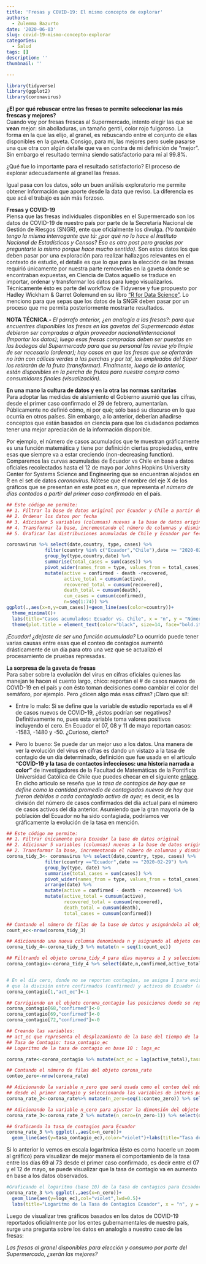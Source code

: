 ```yaml
---
title: 'Fresas y COVID-19: El mismo concepto de explorar'
authors: 
  - Zulemma Bazurto
date: '2020-06-03'
slug: covid-19-mismo-concepto-explorar
categories:
  - Salud
tags: []
description: ''
thumbnail: ''

---
```


```r
library(tidyverse)
library(ggplot2)
library(coronavirus)
```

**¿El por qué rebuscar entre las fresas te permite seleccionar las más frescas y mejores?**  
Cuando voy por fresas frescas al Supermercado, intento elegir las que se **vean** mejor: sin abolladuras, un tamaño gentil, color rojo fulgoroso. La forma en la que las elijo, al granel, es rebuscando entre el conjunto de ellas disponibles en la gaveta. Consigo, para mí, las mejores pero suele pasarse una que otra con algún detalle que va en contra de mi definición de "mejor". Sin embargo el resultado termina siendo satisfactorio para mí al 99.8%.

¿Qué fue lo importante para el resultado satisfactorio? El proceso de explorar adecuadamente al granel las fresas.

Igual pasa con los datos, sólo un buen análisis exploratorio me permite obtener información que aporte desde la data que reviso. La diferencia es que acá el trabajo es aún más forzoso.

**Fresas y COVID-19**  
Piensa que las fresas individuales disponibles en el Supermercado son los datos de COVID-19 de nuestro país por parte de la Secretaría Nacional de Gestión de Riesgos (SNGR), ente que oficialmente los divulga. *(Yo también tengo la misma interrogante que tú: ¿por qué no lo hace el Instituto Nacional de Estadísticas y Censos? Eso es otro post pero gracias por preguntarte lo mismo porque hace mucho sentido)*.
Son estos datos los que deben pasar por una exploración para realizar hallazgos relevantes en el contexto de estudio, el detalle es que lo que para la elección de las fresas requirió únicamente por nuestra parte removerlas en la gaveta donde se encontraban expuestas, en Ciencia de Datos aquello se traduce en importar, ordenar y transformar los datos para luego visualizarlos. Técnicamente ésto es parte del workflow de Tidyverse y fue propuesto por Hadley Wickham & Garret Golemund en su libro ["R for Data Science"](https://es.r4ds.hadley.nz/). Lo menciono para que sepas que los datos de la SNGR deben pasar por un proceso que me permita posteriormente mostrarte resultados.

**NOTA TÉCNICA.-**
*El párrafo anterior, ¿en analogía  a las fresas?: para que encuentres disponibles las fresas en las gavetas del Supermercado éstas debieron ser compradas a algún proveedor nacional/internacional (Importar los datos); luego esas fresas compradas deben ser puestas en las bodegas del Supermercado para que su personal las revise y/o limpie de ser necesario (ordenar); hay casos en que las fresas que se ofertarán no irán con cálices verdes a las perchas y por tal, los empleados del Súper los retirarán de la fruta (transformar). Finalmente, luego de lo anterior, están disponibles en la percha de frutas para nuestra compra como consumidores finales (visualización).*


**En una mano la cultura de datos  y en la otra las normas sanitarias**  
Para adoptar las medidas de aislamiento el Gobierno asumió que las cifras, desde el primer caso confirmado el 29 de febrero, aumentarían. Públicamente no definió cómo, ni por qué; sólo basó su discurso en lo que ocurría en otros países. Sin embargo, a lo anterior, deberían añadirse conceptos que están basados en ciencia para que los ciudadanos podamos tener una mejor apreciación de la información disponible.

Por ejemplo, el número de casos acumulados que te muestran gráficamente es una función matemática y tiene por definición ciertas propiedades, entre esas que  siempre va a estar creciendo (non-decreasing function). Comparemos las curvas acumuladas de Ecuador vs Chile en base a datos oficiales recolectados hasta el 12 de mayo por Johns Hopkins University Center for Systems Science and Engineering que se encuentran alojados en R en el set de datos *coronavirus*. Nótese que el nombre del eje X de los gráficos que se presentan en este post es *n*, que representa *el número de días contados a partir del primer caso confirmado* en el país.

```r

## Este código me permite:
## 1. Filtrar la base de datos original por Ecuador y Chile a partir del 29/02/20.
## 2. Ordenar los datos por fecha  
## 3. Adicionar 5 variables (columnas) nuevas a la base de datos original: active, active_total, recovered_total, death_total, cum_cases.
## 4. Transformar la base, incrementando el número de columnas y disminuyendo el número de filas.
## 5. Graficar las distribuciones acumuladas de Chile y Ecuador por fecha.

coronavirus %>% select(date,country, type, cases) %>%
              filter(country %in% c("Ecuador","Chile"),date >= "2020-02-29") %>%
              group_by(type,country,date) %>%
              summarise(total_cases = sum(cases)) %>% 
              pivot_wider(names_from = type, values_from = total_cases) %>% arrange(date) %>% 
              mutate(active = confirmed - death -recovered,
                     active_total = cumsum(active),
                     recovered_total = cumsum(recovered),
                     death_total = cumsum(death),
                     cum_cases = cumsum(confirmed),
                     n=seq(1:74)) %>% 
ggplot(.,aes(x=n,y=cum_cases))+geom_line(aes(color=country))+
  theme_minimal()+
  labs(title="Casos acumulados: Ecuador vs. Chile", x = "n", y = "Número de casos",color="País") + 
  theme(plot.title = element_text(color="black", size=14, face="bold.italic"),panel.background = element_rect(fill = "white", colour = "#6D9EC1"))
```
*¡Ecuador! ¿dejaste de ser una función acumulada?* Lo ocurrido puede tener varias causas entre esas que el conteo de contagios aumentó drásticamente de un día para otro una vez que se actualizó el procesamiento de pruebas represadas.


**La sorpresa de la gaveta de fresas**  
Para saber sobre la evolución del virus en cifras oficiales quienes las manejan te hacen el cuento largo, chico: reportan el # de casos nuevos de COVID-19 en el país y con ésto toman decisiones como cambiar el color del semáforo, por ejemplo. Pero ¿dicen algo más esas cifras? ¡Claro que sí!:

- Entre lo malo: Si se define que la variable de estudio reportada es el # de casos nuevos de COVID-19, ¿éstos podrían ser negativos? Definitivamente no, pues esta variable toma valores positivos incluyendo el cero. En Ecuador el 07, 08 y 11 de mayo reportan casos: -1583, -1480 y -50. ¿Curioso, cierto?

- Pero lo bueno: Se puede dar un mejor uso a los datos. Una manera de ver la evolución del virus en cifras es dando un vistazo a la tasa de contagio de un día determinado, definición que fue usada en  el artículo **"COVID-19 y la tasa de contactos infecciosos: una historia narrada a color"** de investigadores de la Facultad de Matemáticas de la Pontificia Universidad Católica de Chile  que puedes checar en el siguiente [enlace](http://www.mat.uc.cl/~hector.pasten/preprints/TasaColor.pdf).
En dicho artículo se reseña que *la tasa de contagios de hoy que se define como la cantidad promedio de contagiados nuevos de hoy que fueron debidos a cada contagiado activo de ayer*; es decir, es la división del número de casos confirmados del día actual para el número de casos activos del día anterior. 
Asumiendo que la gran mayoría de la población del Ecuador no ha sido contagiada, podríamos ver gráficamente la evolución de la tasa en mención. 

```r
## Este código me permite:
## 1. Filtrar únicamente para Ecuador la base de datos original
## 2. Adicionar 5 variables (columnas) nuevas a la base de datos original.
## 2. Transformar la base, incrementando el número de columnas y disminuyendo el número de filas
corona_tidy_3<- coronavirus %>% select(date,country, type, cases) %>%
              filter(country =="Ecuador",date >= "2020-02-29") %>%
              group_by(type, date) %>%
              summarise(total_cases = sum(cases)) %>%
              pivot_wider(names_from = type, values_from = total_cases) %>%
              arrange(date) %>%
              mutate(active = confirmed - death - recovered) %>%
              mutate(active_total = cumsum(active),
                     recovered_total = cumsum(recovered),
                     death_total = cumsum(death),
                     total_cases = cumsum(confirmed))

## Contando el número de filas de la base de datos y asignándola al objeto count_ec
count_ec<-nrow(corona_tidy_3)

## Adicionando una nueva columna denominada n y asignando al objeto corona_tidy_4
corona_tidy_4<-corona_tidy_3 %>% mutate(n = seq(1:count_ec))

## Filtrando el objeto corona_tidy_4 para días mayores a 1 y seleccionando las variables: date, n, confirmed, active_total que son con las que vamos a trabajar.
corona_contagio<-corona_tidy_4 %>% select(date,n,confirmed,active_total) %>%filter(n>1)


# En el día cero, donde no se reportan contagios, se asigna 1 para evitar posteriormente
# que la división entre confirmados (confirmed) y activos de Ecuador (act_ec) no quede indefinida (0/0) 
corona_contagio[1,"act_ec"]<-1

## Corrigiendo en el objeto corona_contagio las posiciones donde se reportan casos confirmados (confirmed) en negativo y asignándoles cero dado que el recorrido de esa variable está en los Reales positivos.
corona_contagio[68,"confirmed"]<-0
corona_contagio[69,"confirmed"]<-0
corona_contagio[72,"confirmed"]<-0

## Creando las variables:
## act_ec que representa el desplazamiento de la base del tiempo de la variable casos activos (active_total) hacia atrás en una observación.
## Tasa de Contagio: tasa_contagio_ec
## Logaritmo de la tasa de contagio en base 10 : logs_ec

corona_rate<-corona_contagio %>% mutate(act_ec = lag(active_total),tasa_contagio_ec=confirmed/act_ec,logs_ec=log10(tasa_contagio_ec))

## Contando el número de filas del objeto corona_rate
conteo_zero<-nrow(corona_rate)

## Adicionando la variable n_zero que será usada como el conteo del número de días
## desde el primer contagio y seleccionando las variables de interés para el estudio
corona_rate_2<-corona_rate%>% mutate(n_zero=seq(1:conteo_zero)) %>% select(date,confirmed,active_total,n_zero,tasa_contagio_ec,act_ec,logs_ec)

## Adicionando la variable n_cero para ajustar la dimensión del objeto corona_rate_3 y ## seleccionando las variables de interés para el estudio
corona_rate_3<-corona_rate_2 %>% mutate(n_cero=(n_zero-1)) %>% select(date,confirmed,active_total,n_zero,tasa_contagio_ec,act_ec,n_cero,logs_ec)

## Graficando la tasa de contagios para Ecuador
corona_rate_3 %>% ggplot(.,aes(x=n_cero))+
  geom_line(aes(y=tasa_contagio_ec),color="violet")+labs(title="Tasa de Contagios Ecuador", x = "n", y = "Tasa de contagio")+theme(plot.title = element_text(color="black", size=14, face="bold.italic"),panel.background = element_rect(fill = "white", colour = "#6D9EC1"))
```

Si lo anterior lo vemos en escala logarítmica (ésto es como hacerle un zoom al gráfico) para visualizar de mejor manera el comportamiento de la tasa entre los días 69 al 73 desde el primer caso confirmado, es decir entre el 07 y el 12 de mayo, se puede visualizar que la tasa de contagio va en aumento en base a los datos observados.

```r

#Graficando el logaritmo (base 10) de la tasa de contagios para Ecuador
corona_rate_3 %>% ggplot(.,aes(x=n_cero))+
  geom_line(aes(y=logs_ec),col="violet",lwd=0.5)+
  labs(title="Logaritmo de la Tasa de Contagios Ecuador", x = "n", y = "Log Tasa de contagio")+theme(plot.title = element_text(color="black", size=14, face="bold.italic"),panel.background = element_rect(fill = "white", colour = "#6D9EC1"))
```

Luego de visualizar tres gráficos basados en los datos de COVID-19 reportados oficialmente por los entes gubernamentales de nuestro país, surge una pregunta sobre los datos en analogía a nuestro caso de las fresas:

*Las fresas al granel disponibles para elección y consumo por parte del Supermercado, ¿serán las mejores?*

